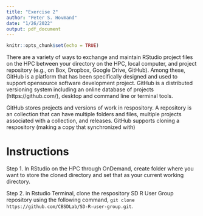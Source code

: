 ```yaml
---
title: "Exercise 2"
author: "Peter S. Hovmand"
date: "1/26/2022"
output: pdf_document
---
```


```r
knitr::opts_chunk$set(echo = TRUE)
```

There are a variety of ways to exchange and maintain RStudio project files on the HPC between your directory on the HPC, local computer, and project repository (e.g., on Box, Dropbox, Google Drive, GitHub). Among these, GitHub is a platform that has been specifically designed and used to support opensource software development project. GitHub is a distributed versioning system including an online database of projects (https://github.com/), desktop and command line or terminal tools. 

GitHub stores projects and versions of work in respository. A repository is an collection that can have multiple folders and files, multiple projects associated with a collection, and releases. GitHub supports cloning a respository (making a copy that synchronized with)

# Instructions

Step 1. In RStudio on the HPC through OnDemand, create folder where you want to store the cloned directory and set that as your current working directory. 

Step 2. in Rstudio Terminal, clone the respository SD R User Group repository using the following command, `git clone https://github.com/CBSDLab/SD-R-user-group.git`. 





